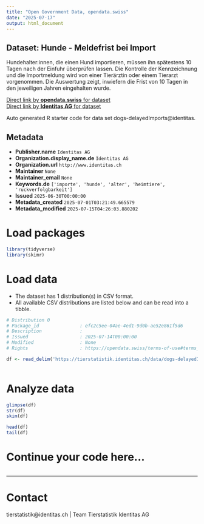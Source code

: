 ```yaml
---
title: "Open Government Data, opendata.swiss"
date: "2025-07-17"
output: html_document
---
```


## Dataset: Hunde - Meldefrist bei Import

Hundehalter:innen, die einen Hund importieren, müssen ihn spätestens 10 Tagen nach der Einfuhr überprüfen lassen. Die Kontrolle der Kennzeichnung und die Importmeldung wird von einer Tierärztin oder einem Tierarzt vorgenommen. Die Auswertung zeigt, inwiefern die Frist von 10 Tagen in den jeweiligen Jahren eingehalten wurde.

[Direct link by **opendata.swiss** for dataset](https://opendata.swiss/de/dataset/hunde-meldefrist-bei-import)<br>
[Direct link by **Identitas AG** for dataset](https://tierstatistik.identitas.ch/)

Auto generated R starter code for data set dogs-delayedImports@identitas.

## Metadata

- **Publisher.name** `Identitas AG`
- **Organization.display_name.de** `Identitas AG`
- **Organization.url** `http://www.identitas.ch`
- **Maintainer** `None`
- **Maintainer_email** `None`
- **Keywords.de** `['importe', 'hunde', 'alter', 'heimtiere', 'ruckverfolgbarkeit']`
- **Issued** `2025-06-30T00:00:00`
- **Metadata_created** `2025-07-01T03:21:49.665579`
- **Metadata_modified** `2025-07-15T04:26:03.880202`


# Load packages

```r

library(tidyverse)
library(skimr)

```

# Load data

-   The dataset has 1 distribution(s) in CSV format.
-   All available CSV distributions are listed below and can be read into a tibble.

```r

# Distribution 0
# Package_id               : efc2c5ee-04ae-4ed1-9d0b-ae52e861f5d6
# Description              : 
# Issued                   : 2025-07-14T00:00:00
# Modified                 : None
# Rights                   : https://opendata.swiss/terms-of-use#terms_by

df <- read_delim('https://tierstatistik.identitas.ch/data/dogs-delayedImports.csv')



```

# Analyze data

```r

glimpse(df)
str(df)
skim(df)

head(df)
tail(df)

```

# Continue your code here...

```r

```

------------------------------------------------------------------------

# Contact

tierstatistik@identitas.ch | Team Tierstatistik Identitas AG
